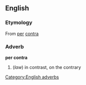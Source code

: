 == English ==
=== Etymology ===
From {{L.}} [[per]] [[contra]]
=== Adverb ===
[[Category:English adverbs]]
'''per contra'''
# (''law'') in contrast, on the contrary